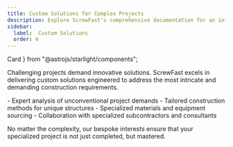 ```yaml
---
title: Custom Solutions for Complex Projects
description: Explore ScrewFast's comprehensive documentation for an in-depth look at our premium tools and construction interests. 
sidebar:
  label:  Custom Solutions
  order: 4
---
```


  Card
} from "@astrojs/starlight/components";

Challenging projects demand innovative solutions. ScrewFast excels in delivering custom solutions engineered to address the most intricate and demanding construction requirements.

<Card title="Our custom interests provide:" icon="puzzle">
  - Expert analysis of unconventional project demands
  - Tailored construction methods for unique structures
  - Specialized materials and equipment sourcing
  - Collaboration with specialized subcontractors and consultants
</Card>

No matter the complexity, our bespoke interests ensure that your specialized project is not just completed, but mastered.